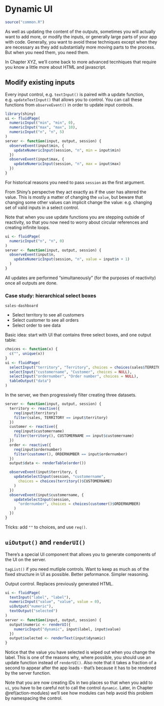 # Dynamic UI {#action-dynamic}

```r
source("common.R")
```

As well as updating the content of the outputs, sometimes you will actually want to add more, or modify the inputs, or generally large parts of your app with code. Generally, you want to avoid these techniques except when they are necessary as they add substantially more moving parts to the process. But when you need them, you need them.

In Chapter XYZ, we'll come back to more advanced tecnhiques that require you know a little more about HTML and javascript.

## Modify existing inputs

Every input control, e.g. `textInput()` is paired with a update function, e.g. `updateTextInput()` that allows you to control. You can call these functions from `observeEvent()` in order to update input controls.

```r
library(shiny)
ui <- fluidPage(
  numericInput("min", "min", 0),
  numericInput("max", "max", 10),
  numericInput("n", "n", 5)
)
server <- function(input, output, session) {
  observeEvent(input$min, {
    updateNumericInput(session, "n", min = input$min)
  })  
  observeEvent(input$max, {
    updateNumericInput(session, "n", max = input$max)
  })
}
```

For historical reasons you need to pass `session` as the first argument. 

From Shiny's perspectve they act exactly as if the user has altered the value. This is mostly a matter of changing the `value`, but beware that changing some other values can implicit change the value: e.g. changing set of valid inputs in a select control.

Note that when you use update functions you are stepping outside of reactivity, so that you now need to worry about circular references and creating infinite loops. 

```r
ui <- fluidPage(
  numericInput("n", "n", 0)
)
server <- function(input, output, session) {
  observeEvent(input$n,
    updateNumericInput(session, "n", value = input$n + 1)
  )
}
```

All updates are performed "simultaneously" (for the purposes of reactivity) once all outputs are done.

### Case study: hierarchical select boxes

`sales-dashboard`

* Select territory to see all customers
* Select customer to see all orders
* Select order to see data

Basic idea: start with UI that contains three select boxes, and one output table:

```r
choices <- function(x) {
  c("", unique(x))
}
ui <- fluidPage(
  selectInput("territory", "Territory", choices = choices(sales$TERRITORY)),
  selectInput("customername", "Customer", choices = NULL),
  selectInput("ordernumber", "Order number", choices = NULL),
  tableOutput("data")
)
```

In the server, we then progressively filter creating three datasets.

```r
server <- function(input, output, session) {
  territory <- reactive({
    req(input$territory)
    filter(sales, TERRITORY == input$territory)
  })
  customer <- reactive({
    req(input$customername)
    filter(territory(), CUSTOMERNAME == input$customername)
  })
  order <- reactive({
    req(input$ordernumber)
    filter(customer(), ORDERNUMBER == input$ordernumber)
  })
  output$data <- renderTable(order())

  observeEvent(input$territory, {
    updateSelectInput(session, "customername", 
      choices = choices(territory()$CUSTOMERNAME)
    )
  })
  observeEvent(input$customername, {
    updateSelectInput(session, 
      "ordernumber", choices = choices(customer()$ORDERNUMBER)
    )
  })
}
```



Tricks: add `""` to choices, and use `req()`.



## `uiOutput()` and `renderUI()`

There's a special UI component that allows you to generate components of the UI on the server.

`tagList()` if you need mutliple controls. Want to keep as much as of the fixed structure in UI as possible. Better peformance. Simpler reasoning.

Output control. Replaces previously generated HTML.

```r
ui <- fluidPage(
  textInput("label", "label"),
  numericInput("value", "value", value = 0),
  uiOutput("numeric"),
  textOutput("selected")
)
server <- function(input, output, session) {
  output$numeric <- renderUI({
    numericInput("dynamic", input$label, input$value)
  })
  output$selected <- renderText(input$dynamic)
}
```

Notice that the value you have selected is wiped out when you change the label. This is one of the reasons why, where possible, you should use an update function instead of `renderUI()`. Also note that it takes a fraction of a second to appear after the app loads - that's because it has to be rendered by the server function.

Note that you are now creating IDs in two places so that when you add to `ui`, you have to be careful not to call the control `dynamic`. Later, in Chapter \@ref(action-modules) we'll see how modules can help avoid this problem by namespacing the control. 
